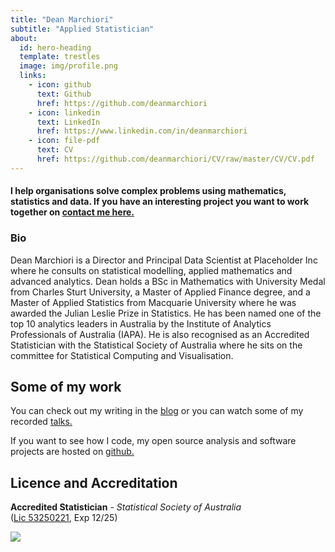 ```yaml
---
title: "Dean Marchiori"
subtitle: "Applied Statistician"
about:
  id: hero-heading
  template: trestles
  image: img/profile.png
  links:
    - icon: github
      text: Github
      href: https://github.com/deanmarchiori
    - icon: linkedin
      text: LinkedIn
      href: https://www.linkedin.com/in/deanmarchiori
    - icon: file-pdf
      text: CV
      href: https://github.com/deanmarchiori/CV/raw/master/CV/CV.pdf
---
```



#### I help organisations solve complex problems using mathematics, statistics and data. If you have an interesting project you want to work together on [contact me here.](contact/index.qmd)

:::{#hero-heading}

### Bio 
Dean Marchiori is a Director and Principal Data Scientist at Placeholder Inc where he consults on statistical modelling, applied mathematics and advanced analytics. Dean holds a BSc in Mathematics with University Medal from Charles Sturt University, a Master of Applied Finance degree, and a Master of Applied Statistics from Macquarie University where he was awarded the Julian Leslie Prize in Statistics. He has been named one of the top 10 analytics leaders in Australia by the Institute of Analytics Professionals of Australia (IAPA). He is also recognised as an Accredited Statistician with the Statistical Society of Australia where he sits on the committee for Statistical Computing and Visualisation.

:::   

## Some of my work 

You can check out my writing in the [blog](posts/index.qmd) or you can 
watch some of my recorded [talks.](talks/index.qmd)

If you want to see how I code, my open source analysis and software projects are hosted on [github.](https://github.com/deanmarchiori)


## Licence and Accreditation  

 **Accredited Statistician** - *Statistical Society of Australia*   
 ([Lic 53250221](https://www.statsoc.org.au/Sys/PublicProfile/53250221/4702721), Exp 12/25)

![](img/SSA_2025.png)

